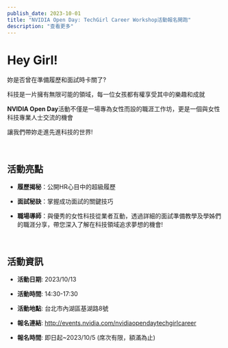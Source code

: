 ```yaml
---
publish_date: 2023-10-01
title: "NVIDIA Open Day: TechGirl Career Workshop活動報名開跑"
description: "查看更多"
---
```


# Hey Girl!

妳是否曾在準備履歷和面試時卡關了?

科技是一片擁有無限可能的領域，每一位女孩都有權享受其中的樂趣和成就

**NVIDIA Open Day**活動不僅是一場專為女性而設的職涯工作坊，更是一個與女性科技專業人士交流的機會

讓我們帶妳走進先進科技的世界!

<br/> 

## 活動亮點

+ **履歷揭秘**：公開HR心目中的超級履歷

+ **面試秘訣**：掌握成功面試的關鍵技巧

+ **職場導師**：與優秀的女性科技從業者互動，透過詳細的面試準備教學及學姊們的職涯分享，帶您深入了解在科技領域追求夢想的機會!

<br/>

## 活動資訊
 
+ **活動日期**: 2023/10/13

+ **活動時間**: 14:30-17:30

+ **活動地點**: 台北市內湖區基湖路8號

+ **報名連結**: http://events.nvidia.com/nvidiaopendaytechgirlcareer 

+ **報名時間**: 即日起~2023/10/5 (席次有限，額滿為止)
